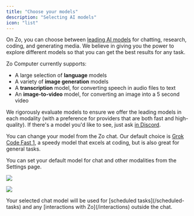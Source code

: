 ```yaml
---
title: "Choose your models"
description: "Selecting AI models"
icon: "list"
---
```


On Zo, you can choose between [leading AI models](https://www.zo.computer/models) for chatting, research, coding, and generating media. We believe in giving you the power to explore different models so that you can get the best results for any task.

Zo Computer currently supports:

- A large selection of **language** models
- A variety of **image generation** models
- A **transcription** model, for converting speech in audio files to text
- An **image-to-video** model, for converting an image into a 5 second video

We rigorously evaluate models to ensure we offer the leading models in each modality (with a preference for providers that are both fast and high-quality). If there's a model you'd like to see, just ask [in Discord](https://discord.gg/2eZZ4NWE7G).

You can change your model from the Zo chat. Our default choice is [Grok Code Fast 1](https://x.ai/news/grok-code-fast-1), a speedy model that excels at coding, but is also great for general tasks.

You can set your default model for chat and other modalities from the Settings page.

<Frame caption="Selecting models in settings">
  <img
    className="block dark:hidden"
    src="/screenshots/settings-model-light.png"
  />

  <img
    className="hidden dark:block"
    src="/screenshots/settings-model-dark.png"
  />
</Frame>

<Info>
  Your selected chat model will be used for [scheduled tasks](/scheduled-tasks) and any [interactions with
  Zo](/interactions) outside the chat.
</Info>